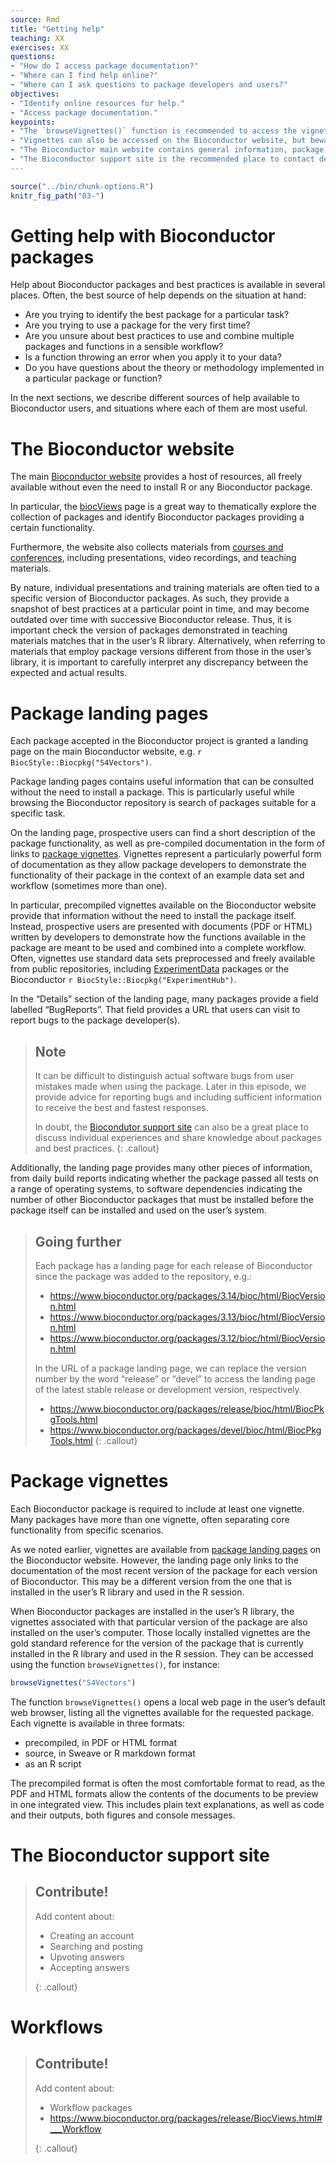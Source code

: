 ```yaml
---
source: Rmd
title: "Getting help"
teaching: XX
exercises: XX
questions:
- "How do I access package documentation?"
- "Where can I find help online?"
- "Where can I ask questions to package developers and users?"
objectives:
- "Identify online resources for help."
- "Access package documentation."
keypoints:
- "The `browseVignettes()` function is recommended to access the vignette(s) installed with each package."
- "Vignettes can also be accessed on the Bioconductor website, but beware of differences between package versions!"
- "The Bioconductor main website contains general information, package documentation, and course materials."
- "The Bioconductor support site is the recommended place to contact developers and ask questions."
---
```


```r
source("../bin/chunk-options.R")
knitr_fig_path("03-")
```

# Getting help with Bioconductor packages

Help about Bioconductor packages and best practices is available in several places.
Often, the best source of help depends on the situation at hand:

- Are you trying to identify the best package for a particular task?
- Are you trying to use a package for the very first time?
- Are you unsure about best practices to use and combine multiple packages and functions in a sensible workflow?
- Is a function throwing an error when you apply it to your data?
- Do you have questions about the theory or methodology implemented in a particular package or function?

In the next sections, we describe different sources of help available to Bioconductor users, and situations where each of them are most useful.

# The Bioconductor website

The main [Bioconductor website][bioc-website] provides a host of resources, all freely available without even the need to install R or any Bioconductor package.

In particular, the [biocViews][biocviews-site] page is a great way to thematically explore the collection of packages and identify Bioconductor packages providing a certain functionality.

Furthermore, the website also collects materials from [courses and conferences][bioc-courses-conferences-materials], including presentations, video recordings, and teaching materials.

By nature, individual presentations and training materials are often tied to a specific version of Bioconductor packages.
As such, they provide a snapshot of best practices at a particular point in time, and may become outdated over time with successive Bioconductor release.
Thus, it is important check the version of packages demonstrated in teaching materials matches that in the user's R library.
Alternatively, when referring to materials that employ package versions different from those in the user's library, it is important to carefully interpret any discrepancy between the expected and actual results.

# Package landing pages

Each package accepted in the Bioconductor project is granted a landing page on the main Bioconductor website, e.g. `r BiocStyle::Biocpkg("S4Vectors")`.

Package landing pages contains useful information that can be consulted without the need to install a package.
This is particularly useful while browsing the Bioconductor repository is search of packages suitable for a specific task.

On the landing page, prospective users can find a short description of the package functionality, as well as pre-compiled documentation in the form of links to [package vignettes][glossary-vignette].
Vignettes represent a particularly powerful form of documentation as they allow package developers to demonstrate the functionality of their package in the context of an example data set and workflow (sometimes more than one).

In particular, precompiled vignettes available on the Bioconductor website provide that information without the need to install the package itself.
Instead, prospective users are presented with documents (PDF or HTML) written by developers to demonstrate how the functions available in the package are meant to be used and combined into a complete workflow.
Often, vignettes use standard data sets preprocessed and freely available from public repositories, including [ExperimentData][glossary-experiment-package] packages or the Bioconductor `r BiocStyle::Biocpkg("ExperimentHub")`.

In the "Details" section of the landing page, many packages provide a field labelled "BugReports".
That field provides a URL that users can visit to report bugs to the package developer(s).

> ## Note
> 
> It can be difficult to distinguish actual software bugs from user mistakes made when using the package.
> Later in this episode, we provide advice for reporting bugs and including sufficient information to receive the best and fastest responses.
> 
> In doubt, the [Biocondutor support site][bioc-support-site] can also be a great place to discuss individual experiences and share knowledge about packages and best practices.
{: .callout}

Additionally, the landing page provides many other pieces of information, from daily build reports indicating whether the package passed all tests on a range of operating systems, to software dependencies indicating the number of other Bioconductor packages that must be installed before the package itself can be installed and used on the user's system.

> ## Going further
> 
> Each package has a landing page for each release of Bioconductor since the package was added to the repository, e.g.:
> 
> - <https://www.bioconductor.org/packages/3.14/bioc/html/BiocVersion.html>
> - <https://www.bioconductor.org/packages/3.13/bioc/html/BiocVersion.html>
> - <https://www.bioconductor.org/packages/3.12/bioc/html/BiocVersion.html>
> 
> In the URL of a package landing page, we can replace the version number by the word "release" or "devel" to access the landing page of the latest stable release or development version, respectively.
> 
> - <https://www.bioconductor.org/packages/release/bioc/html/BiocPkgTools.html>
> - <https://www.bioconductor.org/packages/devel/bioc/html/BiocPkgTools.html>
{: .callout}

# Package vignettes

Each Bioconductor package is required to include at least one vignette.
Many packages have more than one vignette, often separating core functionality from specific scenarios.

As we noted earlier, vignettes are available from [package landing pages][self-package-landing-page] on the Bioconductor website.
However, the landing page only links to the documentation of the most recent version of the package for each version of Bioconductor.
This may be a different version from the one that is installed in the user's R library and used in the R session.

When Bioconductor packages are installed in the user's R library, the vignettes associated with that particular version of the package are also installed on the user's computer.
Those locally installed vignettes are the gold standard reference for the version of the package that is currently installed in the R library and used in the R session.
They can be accessed using the function `browseVignettes()`, for instance:

```r
browseVignettes("S4Vectors")
```

The function `browseVignettes()` opens a local web page in the user's default web browser, listing all the vignettes available for the requested package.
Each vignette is available in three formats:

- precompiled, in PDF or HTML format
- source, in Sweave or R markdown format
- as an R script

The precompiled format is often the most comfortable format to read, as the PDF and HTML formats allow the contents of the documents to be preview in one integrated view.
This includes plain text explanations, as well as code and their outputs, both figures and console messages.

# The Bioconductor support site

> ## Contribute!
> 
> Add content about:
>
> - Creating an account
> - Searching and posting
> - Upvoting answers
> - Accepting answers
>
{: .callout}


# Workflows

> ## Contribute!
> 
> Add content about:
>
> - Workflow packages
> - <https://www.bioconductor.org/packages/release/BiocViews.html#___Workflow>
>
{: .callout}

[bioc-website]: https://www.bioconductor.org/
[biocviews-site]: https://www.bioconductor.org/packages/release/BiocViews.html
[bioc-courses-conferences-materials]: https://bioconductor.org/help/course-materials/
[bioc-support-site]: https://support.bioconductor.org/
[glossary-vignette]: ../reference.html#vignette
[glossary-experiment-package]: ../reference.html#experimentdata-package
[self-package-landing-page]: ./index.html#package-landing-pages